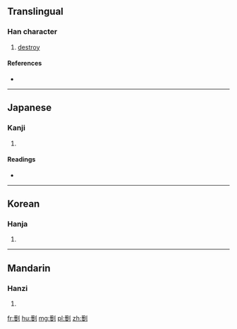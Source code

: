 ==Translingual==

===Han character===
{{Han char|rn=18|rad=刀|as=14|sn=16|four=|canj=廿水中弓 (TELN)|ids=⿰[[蒦]][[刂]]}}

# [[destroy]]

====References====
* {{Han ref|kx=0145.020|dkj=02237|dj=0326.080|hdz=10357.070|uh=5290|ud=21136}}

----

==Japanese==

===Kanji===
{{ja-kanji|grade=|rs=刀14}}

# {{defn|lang=ja|sort=刀14}}

====Readings====
* {{ja-readings|on=[[かく]] (kaku), [[きゃく]] (kyaku)|kun=[[さく]] (saku)}}

----

==Korean==

===Hanja===
{{ko-hanja|hangeul=확|rv=hwak|mr=hwak}}

# {{defn|lang=ko|sort=刀14}}

----

==Mandarin==

===Hanzi===
{{cmn-hanzi|pin=[[huō]] ([[huo1]])|wg=huo<sup>1</sup>}}

# {{defn|lang=cmn|sort=刀14}}

[[fr:劐]]
[[hu:劐]]
[[mg:劐]]
[[pl:劐]]
[[zh:劐]]